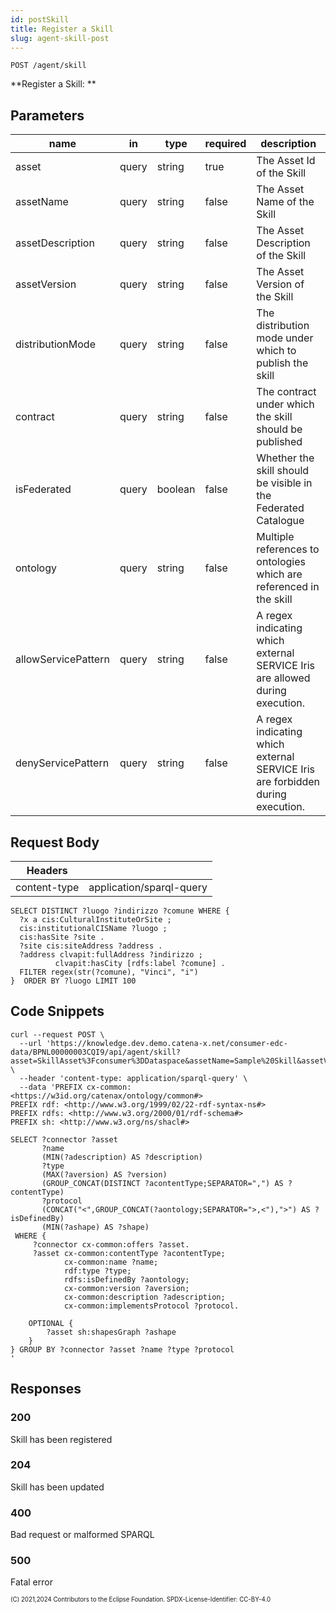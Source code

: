 ```yaml
---
id: postSkill
title: Register a Skill
slug: agent-skill-post
---
```

<!--
 * Copyright (c) 2021,2023 T-Systems International GmbH
 * Copyright (c) 2021,2023 Bayerische Motoren Werke Aktiengesellschaft (BMW AG) 
 * Copyright (c) 2021,2023 Mercedes-Benz AG
 * Copyright (c) 2021,2023 ZF Friedrichshafen AG
 * Copyright (c) 2021,2023 SAP SE
 * Copyright (c) 2021,2023 Contributors to the Eclipse Foundation
 *
 * See the NOTICE file(s) distributed with this work for additional
 * information regarding copyright ownership.
 *
 * This documentation and the accompanying materials are made available under the
 * terms of the Creative Commons Attribution 4.0 International License,  which is available at
 * https://creativecommons.org/licenses/by/4.0/legalcode.
 *
 * Unless required by applicable law or agreed to in writing, software
 * distributed under the License is distributed on an "AS IS" BASIS, WITHOUT
 * WARRANTIES OR CONDITIONS OF ANY KIND, either express or implied. See the
 * License for the specific language governing permissions and limitations
 * under the License.
 *
 * SPDX-License-Identifier: CC-BY-4.0
-->
```
POST /agent/skill
```

**Register a Skill: **

## Parameters

| name                | in    | type    | required | description                                                                    |
| ------------------- | ----- | ------- | -------- | ------------------------------------------------------------------------------ |
| asset               | query | string  | true     | The Asset Id of the Skill                                                      |
| assetName           | query | string  | false    | The Asset Name of the Skill                                                    |
| assetDescription    | query | string  | false    | The Asset Description of the Skill                                             |
| assetVersion        | query | string  | false    | The Asset Version of the Skill                                                 |
| distributionMode    | query | string  | false    | The distribution mode under which to publish the skill                         |
| contract            | query | string  | false    | The contract under which the skill should be published                         |
| isFederated         | query | boolean | false    | Whether the skill should be visible in the Federated Catalogue                 |
| ontology            | query | string  | false    | Multiple references to ontologies which are referenced in the skill            |
| allowServicePattern | query | string  | false    | A regex indicating which external SERVICE Iris are allowed during execution.   |
| denyServicePattern  | query | string  | false    | A regex indicating which external SERVICE Iris are forbidden during execution. |

## Request Body

| Headers      |                          |
| ------------ | ------------------------ |
| content-type | application/sparql-query |

```sparql title="Example request"
SELECT DISTINCT ?luogo ?indirizzo ?comune WHERE {
  ?x a cis:CulturalInstituteOrSite ;
  cis:institutionalCISName ?luogo ;
  cis:hasSite ?site .
  ?site cis:siteAddress ?address .
  ?address clvapit:fullAddress ?indirizzo ;
          clvapit:hasCity [rdfs:label ?comune] .
  FILTER regex(str(?comune), "Vinci", "i")
}  ORDER BY ?luogo LIMIT 100
```

## Code Snippets

```shell title="Shell + Curl"
curl --request POST \
  --url 'https://knowledge.dev.demo.catena-x.net/consumer-edc-data/BPNL00000003CQI9/api/agent/skill?asset=SkillAsset%3Fconsumer%3DDataspace&assetName=Sample%20Skill&assetVersion=1.0.5&assetDescription=Performs%20some%20sample%20operations.&distributionMode=ALL&contract=Contract%3Fconsumer%3DSkill&isFederated=true&allowedServicePattern=edcs%3F%3A%2F%2F.*' \
  --header 'content-type: application/sparql-query' \
  --data 'PREFIX cx-common: <https://w3id.org/catenax/ontology/common#> 
PREFIX rdf: <http://www.w3.org/1999/02/22-rdf-syntax-ns#> 
PREFIX rdfs: <http://www.w3.org/2000/01/rdf-schema#> 
PREFIX sh: <http://www.w3.org/ns/shacl#> 

SELECT ?connector ?asset 
       ?name
       (MIN(?adescription) AS ?description) 
       ?type
       (MAX(?aversion) AS ?version) 
       (GROUP_CONCAT(DISTINCT ?acontentType;SEPARATOR=",") AS ?contentType) 
       ?protocol
       (CONCAT("<",GROUP_CONCAT(?aontology;SEPARATOR=">,<"),">") AS ?isDefinedBy) 
       (MIN(?ashape) AS ?shape)
 WHERE { 
     ?connector cx-common:offers ?asset. 
     ?asset cx-common:contentType ?acontentType; 
            cx-common:name ?name; 
            rdf:type ?type; 
            rdfs:isDefinedBy ?aontology; 
            cx-common:version ?aversion; 
            cx-common:description ?adescription;
            cx-common:implementsProtocol ?protocol. 

    OPTIONAL {
        ?asset sh:shapesGraph ?ashape
    }
} GROUP BY ?connector ?asset ?name ?type ?protocol
'
```

## Responses

### 200

Skill has been registered

### 204

Skill has been updated

### 400

Bad request or malformed SPARQL

### 500

Fatal error

<sub><sup>(C) 2021,2024 Contributors to the Eclipse Foundation. SPDX-License-Identifier: CC-BY-4.0</sup></sub>
